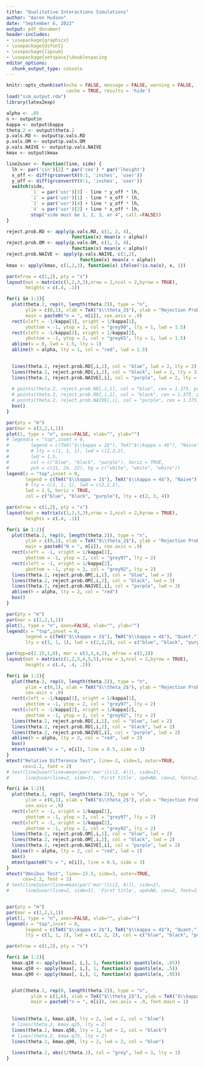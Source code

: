 ```yaml
---
title: "Qualitative Interactions Simulations"
author: "Aaron Hudson"
date: "September 6, 2022"
output: pdf_document
header-includes:
- \usepackage{graphicx}
- \usepackage{dsfont}
- \usepackage{lipsum}
- \usepackage{setspace}\doublespacing
editor_options: 
  chunk_output_type: console
---
```

```r
knitr::opts_chunk$set(echo = FALSE, message = FALSE, warning = FALSE,
                      cache = TRUE, results = 'hide')
load("sim_output.rda")
library(latex2exp)

alpha <- .05
n <- output$n
kappa <- output$kappa
theta.2 <- output$theta.2
p.vals.RD <- output$p.vals.RD
p.vals.OM <- output$p.vals.OM
p.vals.NAIVE <- output$p.vals.NAIVE
kmax <- output$kmax

line2user <- function(line, side) {
  lh <- par('cin')[2] * par('cex') * par('lheight')
  x_off <- diff(grconvertX(0:1, 'inches', 'user'))
  y_off <- diff(grconvertY(0:1, 'inches', 'user'))
  switch(side,
         `1` = par('usr')[3] - line * y_off * lh,
         `2` = par('usr')[1] - line * x_off * lh,
         `3` = par('usr')[4] + line * y_off * lh,
         `4` = par('usr')[2] + line * x_off * lh,
         stop("side must be 1, 2, 3, or 4", call.=FALSE))
}

reject.prob.RD <- apply(p.vals.RD, c(1, 2, 4), 
                        function(x) mean(x < alpha))
reject.prob.OM <- apply(p.vals.OM, c(1, 2, 4), 
                        function(x) mean(x < alpha))
reject.prob.NAIVE <- apply(p.vals.NAIVE, c(1,2),
                           function(x) mean(x < alpha))
kmax <- apply(kmax, c(1,2,3), function(x) ifelse(!is.na(x), x, 1))
```
\setlength{\abovedisplayskip}{0pt}
\setlength{\belowdisplayskip}{0pt}

```r
par(mfrow = c(1,2), pty = "s")
layout(mat = matrix(c(1,2,3,3),nrow = 2,ncol = 2,byrow = TRUE),
       heights = c(.4, .1))

for(i in 1:2){
  plot(theta.2, rep(0, length(theta.2)), type = "n",
       ylim = c(0,1), xlab = TeX("$\\theta_2$"), ylab = "Rejection Probability",
       main = paste0("n = ", n[i]), cex.axis = .9)
  rect(xleft = -1/kappa[1], xright = 1/kappa[1],
       ybottom = -1, ytop = 2, col = "grey90", lty = 1, lwd = 1.5)
  rect(xleft = -1/kappa[2], xright = 1/kappa[2],
       ybottom = -1, ytop = 2, col = "grey65", lty = 1, lwd = 1.5)
  abline(v = 0, lwd = 1.5, lty = 1)
  abline(h = alpha, lty = 1, col = "red", lwd = 1.5)

  
  lines(theta.2, reject.prob.RD[,i,1], col = "blue", lwd = 2, lty = 2)
  lines(theta.2, reject.prob.RD[,i,2], col = "black", lwd = 2, lty = 3)
  lines(theta.2, reject.prob.NAIVE[,i], col = "purple", lwd = 2, lty = 4)
  
  # points(theta.2, reject.prob.RD[,i,1], col = "blue", cex = 1.375, pch = 21, bg = "white", lwd = 1.5)
  # points(theta.2, reject.prob.RD[,i,2], col = "black", cex = 1.375, pch = 24, bg = "white", lwd = 1.5)
  # points(theta.2, reject.prob.NAIVE[,i], col = "purple", cex = 1.375, pch = 22, bg = "white", lwd = 1.5)
  box()
}

par(pty = "m")
par(mar = c(2,2,1,1))
plot(1, type = "n", axes=FALSE, xlab="", ylab="")
# legend(x = "top",inset = 0,
#        legend = c(TeX("$\\kappa = 2$"), TeX("$\\kappa = 4$"), "Naive"),
#        # lty = c(1, 1, 1), lwd = c(2,2,2),
#        lwd = 1.5,
#        col = c("blue", "black", "purple"), horiz = TRUE,
#        pch = c(21, 24, 22), bg = c("white", "white", "white"))
legend(x = "top",inset = 0,
       legend = c(TeX("$\\kappa = 2$"), TeX("$\\kappa = 4$"), "Naive"),
       # lty = c(1, 1, 1), lwd = c(2,2,2),
       lwd = 1.5, horiz = TRUE,
       col = c("blue", "black", "purple"), lty = c(2, 3, 4))
```

```r
par(mfrow = c(1,2), pty = "s")
layout(mat = matrix(c(1,2,3,3),nrow = 2,ncol = 2,byrow = TRUE),
       heights = c(.4, .1))

for(i in 1:2){
  plot(theta.2, rep(0, length(theta.2)), type = "n",
       ylim = c(0,1), xlab = TeX("$\\theta_2$"), ylab = "Rejection Probability",
       main = paste0("N = ", n[i]), cex.axis = .9)
  rect(xleft = -1, xright = 1/kappa[1],
       ybottom = -1, ytop = 2, col = "grey97", lty = 2)
  rect(xleft = -1, xright = 1/kappa[2],
       ybottom = -1, ytop = 2, col = "grey92", lty = 2)
  lines(theta.2, reject.prob.OM[,i,1], col = "blue", lwd = 3)
  lines(theta.2, reject.prob.OM[,i,2], col = "black", lwd = 3)
  lines(theta.2, reject.prob.NAIVE[,i], col = "purple", lwd = 3)
  abline(h = alpha, lty = 2, col = "red")
  box()
}

par(pty = "m")
par(mar = c(2,2,1,1))
plot(1, type = "n", axes=FALSE, xlab="", ylab="")
legend(x = "top",inset = 0,
       legend = c(TeX("$\\kappa = 2$"), TeX("$\\kappa = 4$"), "Quant."),
       lty = c(1, 1, 1), lwd = c(2,2,2), col = c("blue", "black", "purple"), horiz = TRUE)
```

```r
par(mgp=c(2.15,1,0), mar = c(3,3,4,2), mfrow = c(2,2))
layout(mat = matrix(c(1,2,3,4,5,5),nrow = 3,ncol = 2,byrow = TRUE),
       heights = c(.4, .4, .2))

for(i in 1:2){
  plot(theta.2, rep(0, length(theta.2)), type = "n",
       ylim = c(0,1), xlab = TeX("$\\theta_2$"), ylab = "Rejection Probability",
       cex.axis = .9)
  rect(xleft = -1/kappa[1], xright = 1/kappa[1],
       ybottom = -1, ytop = 2, col = "grey97", lty = 2)
  rect(xleft = -1/kappa[2], xright = 1/kappa[2],
       ybottom = -1, ytop = 2, col = "grey92", lty = 2)
  lines(theta.2, reject.prob.RD[,i,1], col = "blue", lwd = 2)
  lines(theta.2, reject.prob.RD[,i,2], col = "black", lwd = 2)
  lines(theta.2, reject.prob.NAIVE[,i], col = "purple", lwd = 2)
  abline(h = alpha, lty = 2, col = "red", lwd = 2)
  box()
  mtext(paste0("n = ", n[i]), line = 0.5, side = 3)
}
mtext("Relative Difference Test", line=-2, side=3, outer=TRUE,
      cex=1.2, font = 2)
# text(line2user(line=mean(par('mar')[c(2, 4)]), side=2), 
#      line2user(line=2, side=3), 'First title', xpd=NA, cex=2, font=2)

for(i in 1:2){
  plot(theta.2, rep(0, length(theta.2)), type = "n",
       ylim = c(0,1), xlab = TeX("$\\theta_2$"), ylab = "Rejection Probability",
       cex.axis = .9)
  rect(xleft = -1, xright = 1/kappa[1],
       ybottom = -1, ytop = 2, col = "grey97", lty = 2)
  rect(xleft = -1, xright = 1/kappa[2],
       ybottom = -1, ytop = 2, col = "grey92", lty = 2)
  lines(theta.2, reject.prob.OM[,i,1], col = "blue", lwd = 2)
  lines(theta.2, reject.prob.OM[,i,2], col = "black", lwd = 2)
  lines(theta.2, reject.prob.NAIVE[,i], col = "purple", lwd = 2)
  abline(h = alpha, lty = 2, col = "red", lwd = 2)
  box()
  mtext(paste0("n = ", n[i]), line = 0.5, side = 3)
}
mtext("Omnibus Test", line=-15.5, side=3, outer=TRUE,
      cex=1.2, font = 2)
# text(line2user(line=mean(par('mar')[c(2, 4)]), side=2), 
#      line2user(line=2, side=3), 'First title', xpd=NA, cex=2, font=2)


par(pty = "m")
par(mar = c(2,2,1,1))
plot(1, type = "n", axes=FALSE, xlab="", ylab="")
legend(x = "top",inset = 0,
       legend = c(TeX("$\\kappa = 2$"), TeX("$\\kappa = 4$"), "Quant."),
       lty = c(1, 1, 1), lwd = c(2, 2, 2), col = c("blue", "black", "purple"), horiz = TRUE)
```

```r
par(mfrow = c(1,2), pty = "s")

for(i in 1:2){
  kmax.q10 <- apply(kmax[, i,], 1, function(x) quantile(x, .05))
  kmax.q50 <- apply(kmax[, i,], 1, function(x) quantile(x, .5))
  kmax.q90 <- apply(kmax[, i,], 1, function(x) quantile(x, .95))


  plot(theta.2, rep(0, length(theta.2)), type = "n",
         ylim = c(1,6), xlab = TeX("$\\theta_2$"), ylab = TeX("$\\kappa_{max}$"),
         main = paste0("n = ", n[i]), cex.axis = .9, font.main = 1)
  
  
  lines(theta.2, kmax.q10, lty = 2, lwd = 2, col = "blue")
  # lines(theta.2, kmax.q25, lty = 2)
  lines(theta.2, kmax.q50, lty = 1, lwd = 2, col = "black")
  # lines(theta.2, kmax.q75, lty = 2)
  lines(theta.2, kmax.q90, lty = 2, lwd = 2, col = "blue")
  
  lines(theta.2, abs(1/theta.2), col = "grey", lwd = 3, lty = 1)
}
```

